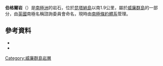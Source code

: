 {{Coord|65|10|S|64|58|W|source:GNIS|display=title}}

'''伯格爾岩'''（{{lang-en|Bergel Rock}}）是[[南極洲|南極洲]]的岩石，位於[[昆塔納島|昆塔納島]]以南1.9公里，屬於[[威廉群島|威廉群島]]的一部分，由[[英國|英國]]南極名稱諮詢委員會命名，現時由[[南極條約體系|南極條約體系]]管理。

==參考資料==
*{{cite gnis | type = antarid | id = 1260| name = Bergel Rock | accessdate = 2011-06-04}}
*{{usgs-gazetteer|id=1260}}

{{DEFAULTSORT:Bergel Rock}}
[[Category:威廉群島岩層|Category:威廉群島岩層]]


{{WilhelmArchipelago-geo-stub}}